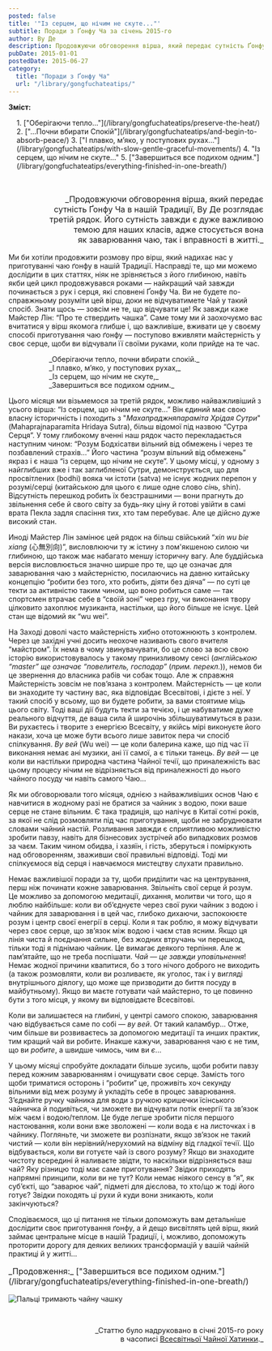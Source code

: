 ```yaml
---
posted: false
title: '"Із серцем, що нічим не скуте..."'
subtitle: Поради з Ґонфу Ча за січень 2015-го
author: Ву Де
description: Продовжуючи обговорення вірша, який передає сутність Ґонфу Ча в нашій Традиції, Ву Де розгляне третій рядок...
pubDate: 2015-01-01
postedDate: 2015-06-27
category: 
  title: "Поради з Ґонфу Ча"
  url: "/library/gongfuchateatips/"
---
```



**Зміст:**
<section style="padding-left: 1rem;">
1. ["Оберігаючи тепло..."](/library/gongfuchateatips/preserve-the-heat/)
2. ["...Почни вбирати Спокій"](/library/gongfuchateatips/and-begin-to-absorb-peace/)
3. ["І плавко, м’яко, у поступових рухах..."](/library/gongfuchateatips/with-slow-gentle-graceful-movements/)
4. "Із серцем, що нічим не скуте..."
5. ["Завершиться все подихом одним."](/library/gongfuchateatips/everything-finished-in-one-breath/)
</section>

<p>&nbsp;</p>

<p style="font-size: 1rem; padding-left: 3rem; text-align: right; text-wrap: balance;">_Продовжуючи обговорення вірша, який передає сутність Ґонфу Ча в нашій Традиції, Ву Де розглядає третій рядок. Його сутність завжди є дуже важливою темою для наших класів, адже стосується вона як заварювання чаю, так і вправності в житті._</p>

Ми би хотіли продовжити розмову про вірш, який надихає нас у приготуванні чаю ґонфу в нашій Традиції. Насправді те, що ми можемо дослідити в цих статтях, ніяк не зрівняється з його глибиною, навіть якби цей цикл продовжувався роками — найкращий чай завжди починається з рук і серця, які сповнені Ґонфу Ча. Ви не будете по-справжньому розуміти цей вірш, доки не відчуватимете Чай у такий спосіб. Знати щось — зовсім не те, що відчувати це! Як завжди каже Майстер Лін: “Про те ствердить чашка”. Саме тому ми й заохочуємо вас вчитатися у вірш якомога глибше і, що важливіше, вживати це у своєму способі приготування чаю ґонфу — поступово вживляти майстерність у своє серце, щоби ви відчували її своїми руками, коли прийде на те час.

<p style="margin-left: 5rem; color: var(--green);">_Оберігаючи тепло, почни вбирати спокій._<br />_І плавко, м’яко, у поступових рухах,_<br />_Із серцем, що нічим не скуте,_<br />_Завершиться все подихом одним._</p>

Цього місяця ми візьмемося за третій рядок, можливо найважливіший з усього вірша: “Із серцем, що нічим не скуте…” Він єдиний має свою власну історичність і походить з "_Махапраджняпараміта Хрідая Сутри_"(Mahaprajnaparamita Hridaya Sutra), більш відомої під назвою “Сутра Серця”. У тому глибокому вченні наш рядок часто перекладається наступним чином: “Розум Бодхісатви вільний від обмежень і через те позбавлений страхів…” Його частина “розум вільний від обмежень” якраз і є наша “із серцем, що нічим не скуте”. У цьому місці, у одному з найглибших вже і так заглибленої Сутри, демонструється, що для просвітлених (bodhi) вояка чи істоти (satva) не існує жодних перепон у розумі/серці (китайською для цього є лише одне слово _сінь_, shin). Відсутність перешкод робить їх безстрашними — вони прагнуть до звільнення себе й свого світу за будь-яку ціну й готові увійти в самі врата Пекла задля спасіння тих, хто там перебуває. Але це дійсно дуже високий стан.

Иноді Майстер Лін замінює цей рядок на більш свійський “_xin wu bie xiang_ (心無別向)”, висловлюючи ту ж істину з пом'якшеною силою чи глибиною, що також має набагато меншу історичну вагу. Але буддійська версія висловлюється значно ширше про те, що це означає для заварювання чаю з майстерністю, посилаючись на давню китайську концепцію “робити без того, хто робить, діяти без діяча” — по суті це текти за активністю таким чином, що воно робиться саме — так спортсмен втрачає себе в “своїй зоні” через гру, чи виконання твору цілковито захоплює музиканта, настільки, що його більше не існує. Цей стан ще відомий як “wu wei”.

На Заході доволі часто майстерність хибно ототожнюють з контролем. Через це західні учні досить неохоче називають свого вчителя “майстром”. Їх нема в чому звинувачувати, бо це слово за всю свою історію використовувалось у такому принизливому сенсі (_англійською “master” ще означає “повелитель, господар”_ (_прим. перекл._)), немов би це звернення до власника рабів чи собак тощо. Але ж справжня Майстерність зовсім не пов’язана з контролем. Майстерність — це коли ви знаходите ту частину вас, яка відповідає Всесвітові, і дієте з неї. У такий спосіб у всьому, що ви будете робити, за вами стоятиме міць цього світу. Тоді ваші дії будуть текти за течією, і це набуватиме дуже реального відчуття, де ваша сила й широчінь збільшуватимуться в рази. Ви рухаєтесь і творите з енергією Всесвіту, у якійсь мірі виконуєте його накази, хоча це може бути всього лише завиток пера чи спосіб спілкування. _Ву вей_ (Wu wei) — це коли балерина каже, що під час її виконання немає ані музики, ані її самої, а є тільки танець. _Ву вей_ — це коли ви настільки природна частина Чайної течії, що приналежність вас цьому процесу нічим не відрізняється від приналежності до нього чайного посуду чи навіть самого Чаю...

Як ми обговорювали того місяця, однією з найважливіших основ Чаю є навчитися в жодному разі не братися за чайник з водою, поки ваше серце не стане вільним. Є така традиція, що налічує в Китаї сотні років, за якої не слід розмовляти під час приготування, щоби не забруднювати словами чайний настій. Розливання завжди є сприятливою можливістю зробити павзу, навіть для бізнесових зустрічей або випадкових розмов за чаєм. Таким чином обидва, і хазяїн, і гість, зберуться і поміркують над обговоренням, зваживши свої правильні відповіді. Тоді ми спілкуємося від серця і навчаємося мистецтву слухати правильно.

Немає важливішої поради за ту, щоби приділити час на центрування, перш ніж починати кожне заварювання. Звільніть свої серце й розум. Це можливо за допомогою медитації, дихання, молитви чи того, що я люблю найбільше: коли ви об’єднуєте через свої руки чайник з водою і чайник для заварювання і в цей час, глибоко дихаючи, заспокоюєте розум і центр своєї енегрії в серці. Коли я так роблю, я можу відчувати через своє серце, що зв’язок між водою і чаєм став ясним. Якщо ця лінія чиста й поєднання сильне, без жодних втручань чи перешкод, тільки тоді я піднімаю чайник. Це вимагає деякого терпіння. Але ж пам’ятайте, що не треба поспішати. _Чай — це завжди уповільнення_! Немає жодної причини квапитися, бо з того нічого доброго не виходить (а також розмовляти, коли ви розливаєте, як уголос, так і у вигляді внутрішнього діялогу, що може ще призводити до биття посуду в майбутньому). Якщо ви маєте готувати чай майстерно, то це повинно бути з того місця, у якому ви відповідаєте Всесвітові.

Коли ви залишаєтеся на глибині, у центрі самого спокою, заварювання чаю відбувається саме по собі — _ву вей_. От такий каламбур... Отже, чим більше ви розвиваєтесь за допомогою медитації та инших практик, тим кращий чай ви робите. Инакше кажучи, заварювання чаю є не тим, що ви _робите_, а швидше чимось, чим ви _є_...

У цьому місяці спробуйте докладати більше зусиль, щоби робити павзу перед кожним заварюванням і очищувати своє серце. Замість того щоби триматися осторонь і “робити” це, проживіть хоч секунду вільними від меж розуму й укладіть себе в процес заварювання. З’єднайте ручку чайника для води з ручкою кришечки їсінського чайничка й подивіться, чи зможете ви відчувати потік енергії та зв’язок між чаєм і водою/теплом. Це буде легше зробити після першого настоювання, коли вони вже зволожені — коли вода є на листочках і в чайнику. Погляньте, чи зможете ви розпізнати, якщо зв’язок не такий чистий — коли він нерівний/нерухомий на відміну від гладкої течії. Що відбувається, коли ви готуєте чай із свого розуму? Якщо ви знаходите чистоту всередині й наливаєте звідти, то наскільки відрізняється ваш чай? Яку різницю тоді має саме приготування? Звідки приходять напрямні принципи, коли ви не тут? Коли немає ніякого сенсу в “я”, як суб’єкті, що “заварює чай”, підметі для дієслова, то хто/що ж тоді його готує? Звідки походять ці рухи й куди вони зникають, коли закінчуються?

Сподіваємося, що ці питання не тільки допоможуть вам детальніше дослідити своє приготування ґонфу, а й дещо висвітлять цей вірш, який займає центральне місце в нашій Традиції, і, можливо, допоможуть проторити дорогу для деяких великих трансформацій у вашій чайній практиці й у житті...

<p style="font-size: 1rem">_Продовження:_ ["Завершиться все подихом одним."](/library/gongfuchateatips/everything-finished-in-one-breath/)</p>

<Image class="align-center" src={Image1} alt="Пальці тримають чайну чашку" />

<p>&nbsp;</p>
<p align="right" style="font-size: 0.9rem;">_Статтю було надруковано в січні 2015-го року<br />в часописі <a title="globalteahut.org" href="http://www.globalteahut.org/" target="_blank" rel="noopener">Всесвітньої Чайної Хатинки</a>._</p>
